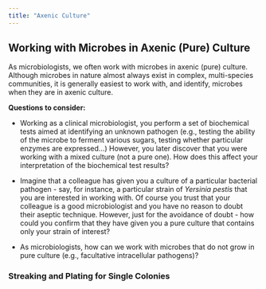 ```yaml
---
title: "Axenic Culture"
---
```


## Working with Microbes in Axenic (Pure) Culture

As microbiologists, we often work with microbes in axenic (pure) culture. Although microbes in nature almost always exist in complex, multi-species communities, it is generally easiest to work with, and identify, microbes when they are in axenic culture.

::: {.discussion title="Why work with microbes in pure culture?"}

**Questions to consider:**

* Working as a clinical microbiologist, you perform a set of biochemical tests aimed at identifying an unknown pathogen (e.g., testing the ability of the microbe to ferment various sugars, testing whether particular enzymes are expressed...) However, you later discover that you were working with a mixed culture (not a pure one). How does this affect your interpretation of the biochemical test results?

* Imagine that a colleague has given you a culture of a particular bacterial pathogen - say, for instance, a particular strain of *Yersinia pestis* that you are interested in working with. Of course you trust that your colleague is a good microbiologist and you have no reason to doubt their aseptic technique. However, just for the avoidance of doubt - how could you confirm that they have given you a pure culture that contains only your strain of interest?

* As microbiologists, how can we work with microbes that do not grow in pure culture (e.g., facultative intracellular pathogens)?

:::

### Streaking and Plating for Single Colonies



